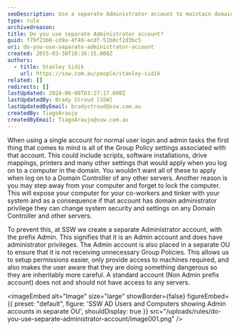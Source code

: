 ```yaml
---
seoDescription: Use a separate Administrator account to maintain domain security and prevent unauthorized access to servers and Domain Controllers.
type: rule
archivedreason:
title: Do you use separate Administrator account?
guid: f79f23b0-cd9a-4f49-acdf-51b0cf2d3bc5
uri: do-you-use-separate-administrator-account
created: 2015-03-30T18:36:15.000Z
authors:
  - title: Stanley Sidik
    url: https://ssw.com.au/people/stanley-sidik
related: []
redirects: []
lastUpdated: 2024-06-08T03:27:17.000Z
lastUpdatedBy: Brady Stroud [SSW]
lastUpdatedByEmail: bradystroud@ssw.com.au
createdBy: TiagoAraujo
createdByEmail: TiagoAraujo@ssw.com.au
---
```


When using a single account for normal user login and admin tasks the first thing that comes to mind is all of the Group Policy settings associated with that account. This could include scripts, software installations, drive mappings, printers and many other settings that would apply when you log on to a computer in the domain. You wouldn’t want all of these to apply when log on to a Domain Controller of any other servers.
Another reason is you may step away from your computer and forget to lock the computer. This will expose your computer for your co-workers and tinker with your system and as a consequence if that account has domain administrator privilege they can change system security and settings on any Domain Controller and other servers.

To prevent this, at SSW we create a separate Administrator account, with the prefix Admin. This signifies that it is an Admin account and does have administrator privileges. The Admin account is also placed in a separate OU to ensure that it is not receiving unnecessary Group Policies. This allows us to setup permissions easier, only provide access to machines required, and also makes the user aware that they are doing something dangerous so they are inheritably more careful. A standard account (Non Admin prefix account) does not and should not have access to any servers.


<imageEmbed
  alt="Image"
  size="large"
  showBorder={false}
  figureEmbed={{
    preset: "default",
    figure: 'SSW AD Users and Computers showing Admin accounts in separate OU',
    shouldDisplay: true
  }}
  src="/uploads/rules/do-you-use-separate-administrator-account/image001.png"
/>

